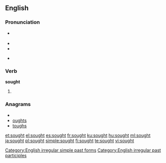 ==English==

===Pronunciation===
* {{a|UK|US}} {{IPA|/sɔːt/}}
* {{audio|en-us-sought.ogg|Audio (US)}}
* {{rhymes|ɔːt}}
* {{homophones|sort}} {{qualifier|in [[non-rhotic]] accents}}

===Verb===
'''sought'''

# {{past of|seek}}

===Anagrams===
* {{alphagram|ghostu}}
* [[oughts#English|oughts]]
* [[toughs#English|toughs]]

[[Category:English irregular simple past forms]]
[[Category:English irregular past participles]]

[[et:sought]]
[[el:sought]]
[[es:sought]]
[[fr:sought]]
[[ku:sought]]
[[hu:sought]]
[[ml:sought]]
[[ja:sought]]
[[pl:sought]]
[[simple:sought]]
[[fi:sought]]
[[te:sought]]
[[vi:sought]]